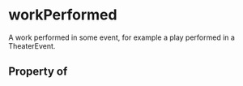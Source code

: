   

# workPerformed

A work performed in some event, for example a play performed in a TheaterEvent.

## Property of



